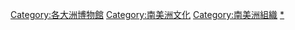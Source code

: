 [[Category:各大洲博物館|Category:各大洲博物館]]
[[Category:南美洲文化|Category:南美洲文化]]
[[Category:南美洲組織|Category:南美洲組織]]
[[Category:南美洲建築物|*]]